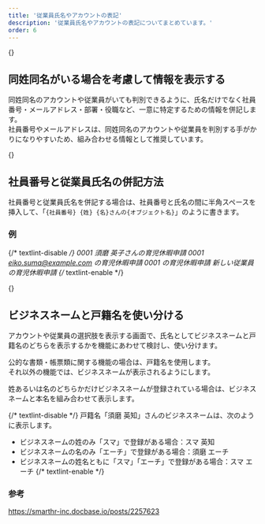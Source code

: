 ```yaml
---
title: '従業員氏名やアカウントの表記'
description: '従業員氏名やアカウントの表記についてまとめています。'
order: 6
---
```


{<span id="display-information" />}
## 同姓同名がいる場合を考慮して情報を表示する

同姓同名のアカウントや従業員がいても判別できるように、氏名だけでなく社員番号・メールアドレス・部署・役職など、一意に特定するための情報を併記します。  
社員番号やメールアドレスは、同姓同名のアカウントや従業員を判別する手がかりになりやすいため、組み合わせる情報として推奨しています。

{<span id="employee-number-and-name" />}
## 社員番号と従業員氏名の併記方法

社員番号と従業員氏名を併記する場合は、社員番号と氏名の間に半角スペースを挿入して、「`{社員番号} {姓} {名}さんの{オブジェクト名}`」のように書きます。

### 例
{/* textlint-disable */}
0001 須磨 英子さんの育児休暇申請
0001 eiko.suma@example.com の育児休暇申請
0001 の育児休暇申請
新しい従業員の育児休暇申請
{/* textlint-enable */}

{<span id="business-name-and-legal-name" />}
## ビジネスネームと戸籍名を使い分ける

アカウントや従業員の選択肢を表示する画面で、氏名としてビジネスネームと戸籍名のどちらを表示するかを機能にあわせて検討し、使い分けます。

公的な書類・帳票類に関する機能の場合は、戸籍名を使用します。  
それ以外の機能では、ビジネスネームが表示されるようにします。

姓あるいは名のどちらかだけビジネスネームが登録されている場合は、ビジネスネームと本名を組み合わせて表示します。

{/* textlint-disable */}
戸籍名「須磨 英知」さんのビジネスネームは、次のように表示します。

- ビジネスネームの姓のみ「スマ」で登録がある場合：スマ 英知
- ビジネスネームの名のみ「エーチ」で登録がある場合：須磨 エーチ
- ビジネスネームの姓名ともに「スマ」「エーチ」で登録がある場合：スマ エーチ
{/* textlint-enable */}

### 参考

https://smarthr-inc.docbase.io/posts/2257623
